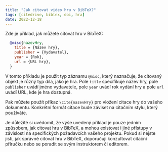 ```yaml
---
title: "Jak citovat video hru v BibTeX?"
tags: [citedrive, bibtex, doi, hra]
date: 2022-12-18
---
```


Zde je příklad, jak můžete citovat hru v BibTeX:

```bibtex
  @misc{nazevHry,
    title = {Název hry},
    publisher = {Vydavatel},
    year = {Rok},
    url = {URL hry},
  }
```

<CiteDrive /> 

V tomto příkladu je použit typ záznamu `@misc`, který naznačuje, že citovaný objekt je různý typ díla, jako je hra. Pole `title` specifikuje název hry, pole `publisher` uvádí jméno vydavatele, pole `year` uvádí rok vydání hry a pole `url` uvádí URL, kde je hra dostupná.

Pak můžete použít příkaz `\cite{nazevHry}` pro vložení citace hry do vašeho dokumentu. Konkrétní formát citace bude záviset na citačním stylu, který používáte.

Je důležité si uvědomit, že výše uvedený příklad je pouze jedním způsobem, jak citovat hru v BibTeX, a mohou existovat i jiné přístupy v závislosti na specifických požadavcích vašeho projektu. Pokud si nejste jisti, jak správně citovat hru v BibTeX, doporučuji konzultovat citační příručku nebo se poradit se svým instruktorem či editorem.
